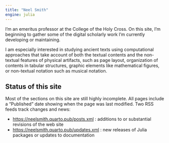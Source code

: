 ```yaml
---
title: "Neel Smith"
engine: julia
---
```




I'm an emeritus professor at the College of the Holy Cross.  On this site, I'm beginning to gather some of the digital scholarly work I'm currently developing or maintaining.


I am especially interested in studying ancient texts using computational approaches that take account of both the textual contents and the non-textual features of physical artifacts, such as page layout, organization of contents in tabular structures, graphic elements like mathematical figures, or non-textual notation such as musical notation.


## Status of this site

Most of the sections on this site are still highly incomplete. All pages include a "Published" date showing when the page was last modified. Two RSS feeds track changes and news:

- [https://neelsmith.quarto.pub/posts.xml](https://neelsmith.quarto.pub/posts.xml) : additions to or substantial revisions of the web site
- [https://neelsmith.quarto.pub/updates.xml](https://neelsmith.quarto.pub/updates.xml) : new releases of Julia packages or updates to documentation